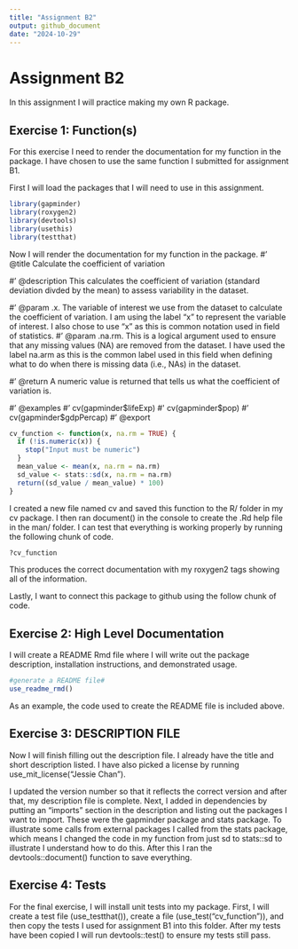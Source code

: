```yaml
---
title: "Assignment B2"
output: github_document
date: "2024-10-29"
---
```

# Assignment B2

In this assignment I will practice making my own R package.

## Exercise 1: Function(s)
For this exercise I need to render the documentation for my function in the package. I have chosen to use the same function I submitted for assignment B1. 

First I will load the packages that I will need to use in this assignment.

```r
library(gapminder)
library(roxygen2)
library(devtools)
library(usethis)
library(testthat)
```

Now I will render the documentation for my function in the package. 
#' @title Calculate the coefficient of variation

#' @description This calculates the coefficient of variation (standard deviation divded by the mean) to assess variability in the dataset. 

#' @param .x. The variable of interest we use from the dataset to calculate the coefficient of variation. I am using the label "x" to represent the variable of interest. I also chose to use "x" as this is common notation used in field of statistics.
#' @param .na.rm. This is a logical argument used to ensure that any missing values (NA) are removed from the dataset. I have used the label na.arm as this is the common label used in this field when defining what to do when there is missing data (i.e., NAs) in the dataset. 

#' @return A numeric value is returned that tells us what the coefficient of variation is. 

#' @examples
#' cv(gapminder$lifeExp)
#' cv(gapminder$pop)
#' cv(gapminder$gdpPercap)
#' @export
```r
cv_function <- function(x, na.rm = TRUE) {
  if (!is.numeric(x)) {
    stop("Input must be numeric")
  }
  mean_value <- mean(x, na.rm = na.rm) 
  sd_value <- stats::sd(x, na.rm = na.rm)
  return((sd_value / mean_value) * 100)
}
```

I created a new file named cv and saved this function to the R/ folder in my cv package. I then ran document() in the console to create the .Rd help file in the man/ folder. I can test that everything is working properly by running the following chunk of code.

```r
?cv_function
```

This produces the correct documentation with my roxygen2 tags showing all of the information. 

Lastly, I want to connect this package to github using the follow chunk of code.

## Exercise 2: High Level Documentation 
I will create a README Rmd file where I will write out the package description, installation instructions, and demonstrated usage.  

```r
#generate a README file#
use_readme_rmd()
```
As an example, the code used to create the README file is included above. 

## Exercise 3: DESCRIPTION FILE

Now I will finish filling out the description file. I already have the title and short description listed. I have also picked a license by running use_mit_license("Jessie Chan"). 

I updated the version number so that it reflects the correct version and after that, my description file is complete. Next, I added in dependencies by putting an "imports" section in the description and listing out the packages I want to import. These were the gapminder package and stats package.  To illustrate some calls from external packages I called from the stats package, which means I changed the code in my function from just sd to stats::sd to illustrate I understand how to do this. After this I ran the devtools::document() function to save everything.

## Exercise 4: Tests

For the final exercise, I will install unit tests into my package. First, I will create a test file (use_testthat()), create a file (use_test("cv_function")), and then copy the tests I used for assignment B1 into this folder. After my tests have been copied I will run devtools::test() to ensure my tests still pass. 

